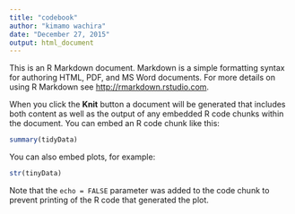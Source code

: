 ```yaml
---
title: "codebook"
author: "kimamo wachira"
date: "December 27, 2015"
output: html_document
---
```


This is an R Markdown document. Markdown is a simple formatting syntax for authoring HTML, PDF, and MS Word documents. For more details on using R Markdown see <http://rmarkdown.rstudio.com>.

When you click the **Knit** button a document will be generated that includes both content as well as the output of any embedded R code chunks within the document. You can embed an R code chunk like this:

```r
summary(tidyData)
```

You can also embed plots, for example:

```r
str(tinyData)
```

Note that the `echo = FALSE` parameter was added to the code chunk to prevent printing of the R code that generated the plot.
